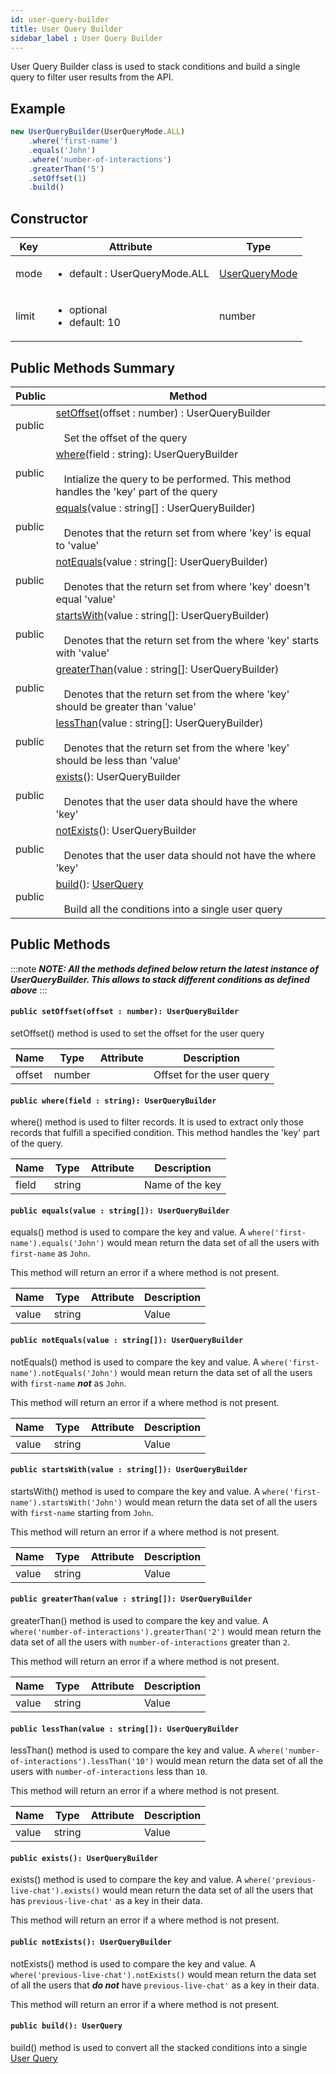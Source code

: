 ```yaml
---
id: user-query-builder
title: User Query Builder
sidebar_label : User Query Builder
---
```


User Query Builder class is used to stack conditions and build a single query to filter user results from the API.

## Example

```js
new UserQueryBuilder(UserQueryMode.ALL)
    .where('first-name')
    .equals('John')
    .where('number-of-interactions')
    .greaterThan('5')
    .setOffset(1)
    .build()
```

## Constructor

| Key    | Attribute | Type          |
| ------ | --------- | ------------- |
| mode   | <ul><li>default : UserQueryMode.ALL</li></ul> | [UserQueryMode](../enums/user-query-mode.mdx) |
| limit  | <ul><li>optional</li><li>default: 10</li></ul> | number |

## Public Methods Summary

| Public | Method |
| --- | --- |
| public | [setOffset](#public-setoffsetoffset--number-userquerybuilder)(offset : number) : UserQueryBuilder<br></br>&nbsp;&nbsp;&nbsp;Set the offset of the query |
| public | [where](#public-wherefield--string-userquerybuilder)(field : string): UserQueryBuilder<br></br>&nbsp;&nbsp;&nbsp;Intialize the query to be performed. This method handles the 'key' part of the query |
| public | [equals](#public-equalsvalue--string-userquerybuilder)(value : string[] : UserQueryBuilder)<br></br>&nbsp;&nbsp;&nbsp;Denotes that the return set from where 'key' is equal to 'value' |
| public | [notEquals](#public-notequalsvalue--string-userquerybuilder)(value : string[]: UserQueryBuilder)<br></br>&nbsp;&nbsp;&nbsp;Denotes that the return set from where 'key' doesn't equal 'value' |
| public | [startsWith](#public-startswithvalue--string-userquerybuilder)(value : string[]: UserQueryBuilder)<br></br>&nbsp;&nbsp;&nbsp;Denotes that the return set from the where 'key' starts with 'value' |
| public | [greaterThan](#public-greaterthanvalue--string-userquerybuilder)(value : string[]: UserQueryBuilder)<br></br>&nbsp;&nbsp;&nbsp;Denotes that the return set from the where 'key' should be greater than 'value' |
| public | [lessThan](#public-lessthanvalue--string-userquerybuilder)(value : string[]: UserQueryBuilder)<br></br>&nbsp;&nbsp;&nbsp;Denotes that the return set from the where 'key' should be less than 'value' |
| public | [exists](#public-exists-userquerybuilder)(): UserQueryBuilder<br></br>&nbsp;&nbsp;&nbsp;Denotes that the user data should have the where 'key' |
| public | [notExists](#public-notexists-userquerybuilder)(): UserQueryBuilder<br></br>&nbsp;&nbsp;&nbsp;Denotes that the user data should not have the where 'key' |
| public | [build](#public-build-userquery)(): [UserQuery](../models/user-query.mdx)<br></br>&nbsp;&nbsp;&nbsp;Build all the conditions into a single user query |

## Public Methods

:::note
_**NOTE: All the methods defined below return the latest instance of UserQueryBuilder. This allows to stack different conditions as defined above**_
:::

#### ```public setOffset(offset : number): UserQueryBuilder```

setOffset() method is used to set the offset for the user query

| Name   | Type   | Attribute | Description               |
| ------ | ------ | --------- | ------------------------- |
| offset | number |           | Offset for the user query |

#### ```public where(field : string): UserQueryBuilder```

where() method is used to filter records. It is used to extract only those records that fulfill a specified condition. This method handles the 'key' part of the query.

| Name  | Type   | Attribute | Description     |
| ----- | ------ | --------- | --------------- |
| field | string |           | Name of the key |

#### ```public equals(value : string[]): UserQueryBuilder```

equals() method is used to compare the key and value. A ```where('first-name').equals('John')``` would mean return the data set of all the users with ```first-name``` as ```John```.

This method will return an error if a where method is not present.

| Name  | Type   | Attribute | Description     |
| ----- | ------ | --------- | --------------- |
| value | string |           | Value           |

#### ```public notEquals(value : string[]): UserQueryBuilder```

notEquals() method is used to compare the key and value. A ```where('first-name').notEquals('John')``` would mean return the data set of all the users with ```first-name``` _**not**_ as ```John```.

This method will return an error if a where method is not present.

| Name  | Type   | Attribute | Description     |
| ----- | ------ | --------- | --------------- |
| value | string |           | Value           |

#### ```public startsWith(value : string[]): UserQueryBuilder```

startsWith() method is used to compare the key and value. A ```where('first-name').startsWith('John')``` would mean return the data set of all the users with ```first-name``` starting from ```John```.

This method will return an error if a where method is not present.

| Name  | Type   | Attribute | Description     |
| ----- | ------ | --------- | --------------- |
| value | string |           | Value           |

#### ```public greaterThan(value : string[]): UserQueryBuilder```

greaterThan() method is used to compare the key and value. A ```where('number-of-interactions').greaterThan('2')``` would mean return the data set of all the users with ```number-of-interactions``` greater than ```2```.

This method will return an error if a where method is not present.

| Name  | Type   | Attribute | Description     |
| ----- | ------ | --------- | --------------- |
| value | string |           | Value           |

#### ```public lessThan(value : string[]): UserQueryBuilder```

lessThan() method is used to compare the key and value. A ```where('number-of-interactions').lessThan('10')``` would mean return the data set of all the users with ```number-of-interactions``` less than ```10```.

This method will return an error if a where method is not present.

| Name  | Type   | Attribute | Description     |
| ----- | ------ | --------- | --------------- |
| value | string |           | Value           |

#### ```public exists(): UserQueryBuilder```

exists() method is used to compare the key and value. A ```where('previous-live-chat').exists()``` would mean return the data set of all the users that has ```previous-live-chat'``` as a key in their data.

This method will return an error if a where method is not present.

#### ```public notExists(): UserQueryBuilder```

notExists() method is used to compare the key and value. A ```where('previous-live-chat').notExists()``` would mean return the data set of all the users that _**do not**_ have ```previous-live-chat'``` as a key in their data.

This method will return an error if a where method is not present.

#### ```public build(): UserQuery```

build() method is used to convert all the stacked conditions into a single [User Query](../models/user-query.mdx)
